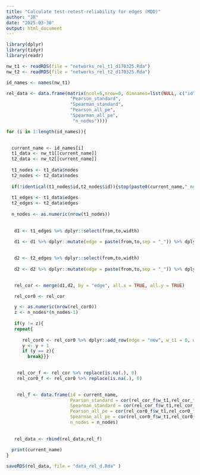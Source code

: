 ---
title: "Calculate test-retest-reliability for edges (MDD)"
author: "JR"
date: "2025-03-30"
output: html_document
---


```{r}
library(dplyr)
library(tidyr)
library(readr)
```


```{r}
nw_t1 <- readRDS(file = "networks_rel_t1_d170325.Rda")
nw_t2 <- readRDS(file = "networks_rel_t2_d170325.Rda")
```



```{r}
id_names <- names(nw_t1)
```


```{r}
rel_data <- data.frame(matrix(ncol=6,nrow=0, dimnames=list(NULL, c("id",
                        "Pearson_standard",
                        "Spearman_standard",
                        "Pearson_all_pe",
                        "Spearman_all_pe",
                         "n_nodes"))))
```


```{r}
for (i in 1:length(id_names)){
  

  current_name <- id_names[i]
  t1_data <- nw_t1[[current_name]]
  t2_data <- nw_t2[[current_name]]
  
  t1_nodes <- t1_data$nodes
  t2_nodes <- t2_data$nodes
  
  if(!identical(t1_nodes$id,t2_nodes$id)){stop(paste0(current_name,"_nodes_error"))}
  
  t1_edges <- t1_data$edges
  t2_edges <- t2_data$edges
  
  n_nodes <- as.numeric(nrow(t1_nodes))
  
  
   d1 <- t1_edges %>% dplyr::select(from,to,width)
 
   d1 <- d1 %>% dplyr::mutate(edge = paste(from,to,sep = "_")) %>% dplyr::select(edge,width) %>% dplyr::rename(w_t1 = width)

   
   d2 <- t2_edges %>% dplyr::select(from,to,width)
    
   d2 <- d2 %>% dplyr::mutate(edge = paste(from,to,sep = "_")) %>% dplyr::select(edge,width) %>% dplyr::rename(w_t2 = width)

    
   rel_cor <- merge(d1,d2, by = "edge", all.x = TRUE, all.y = TRUE)

   rel_cor0 <- rel_cor

   y <- as.numeric(nrow(rel_cor0))
   z <- n_nodes*(n_nodes-1)
   
   if(y != z){
   repeat{
      
      rel_cor0 <- rel_cor0 %>% dplyr::add_row(edge = "new", w_t1 = 0, w_t2 = 0)
      y <- y + 1
      if (y == z){
        break}}} 

   
    rel_cor_f <- rel_cor %>% replace(is.na(.), 0)
    rel_cor0_f <- rel_cor0 %>% replace(is.na(.), 0)

  
    rel_f <- data.frame(id = current_name,
                        Pearson_standard = cor(rel_cor_f$w_t1,rel_cor_f$w_t2),
                        Spearman_standard = cor(rel_cor_f$w_t1,rel_cor_f$w_t2,method = "spearman"),
                        Pearson_all_pe = cor(rel_cor0_f$w_t1,rel_cor0_f$w_t2),
                        Spearman_all_pe = cor(rel_cor0_f$w_t1,rel_cor0_f$w_t2,method = "spearman"),
                        n_nodes = n_nodes)
    
   
   rel_data <- rbind(rel_data,rel_f)
   
  print(current_name)
}

```



```{r}
saveRDS(rel_data, file = "data_rel_d.Rda" )
```






